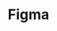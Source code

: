 ---
title: "Figma"
slug: "figma"
description: "Figma est un éditeur de graphiques vectoriels et un outil de prototypage principalement basé sur le Web, avec des fonctionnalités hors ligne supplémentaires activées par les applications de bureau pour macOS et Windows."
icon: "/stack/figma.svg"
iconAlt: "Figma"
tags:
  - "design"
  - "prototypage"
  - "collaboration"
heroImage: "@assets/stack/figma-hero.png"
heroImageAlt: "Figma"
url: "https://www.figma.com/"
publishDate: 2023-03-12
editDate: 2023-03-13
---